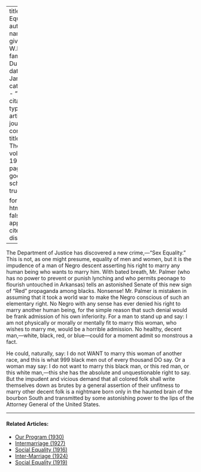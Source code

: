 
---
title: 'Sex Equality'
author:
  - name:
      given: W.E.B.
      family: Du Bois
date: Jan. 1920
categories: 
  - ""
citation: 
  type: article-journal
  container-title: The Crisis
  volume: 19
  issue: 3
  page: 106
google-scholar: true

format:
  html:
    toc: false
    appendix-cite-as: display
---




The Department of Justice has discovered a new crime,---"Sex Equality." This is not, as one might presume, equality of men and women, but it is the impudence of a man of Negro descent asserting his right to marry any human being who wants to marry him. With bated breath, Mr. Palmer (who has no power to prevent or punish lynching and who permits peonage to flourish untouched in Arkansas) tells an astonished Senate of this new sign of "Red" propaganda among blacks. Nonsense! Mr. Palmer is mistaken in assuming that it took a world war to make the Negro conscious of such an elementary right. No Negro with any sense has ever denied his right to marry another human being, for the simple reason that such denial would be frank admission of his own inferiority. For a man to stand up and say: I am not physically or morally or mentally fit to marry this woman, who wishes to marry me, would be a horrible admission. No healthy, decent man,---white, black, red, or blue---could for a moment admit so monstrous a fact.

He could, naturally, say: I do not WANT to marry this woman of another race, and this is what 999 black men out of every thousand DO say. Or a woman may say: I do not want to marry this black man, or this red man, or this white man,---this she has the absolute and unquestionable right to say. But the impudent and vicious demand that all colored folk shall write themselves down as brutes by a general assertion of their unfitness to marry other decent folk is a nightmare born only in the haunted brain of the bourbon South and transmitted by some astonishing power to the lips of the Attorney General of the United States.

<!-- Similar articles start here -->
<div  class="clear-wrap"></div>
<hr>
#### Related Articles:

* [Our Program (1930)](/Volumes/37/05/our_program.html)
* [Intermarriage (1927)](/Volumes/33/03/intermarriage.html)
* [Social Equality (1916)](/Volumes/12/01/social_equality.html)
* [Inter-Marriage (1924)](/Volumes/29/06/inter-marriage.html)
* [Social Equality (1919)](/Volumes/19/01/social_equality.html)

<!-- Similar articles end here -->